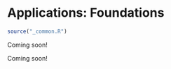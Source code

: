 # Applications: Foundations  {#foundations-applications}

```r
source("_common.R")
```

::: {.chapterintro}
Coming soon!
:::

::: {.underconstruction}
Coming soon!
:::

